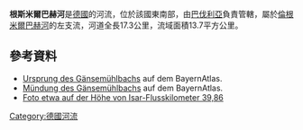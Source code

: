{{Multiple issues|
{{Expand language|1=de|time=2020-12-06T04:29:34+00:00}}
{{No footnotes|time=2020-12-06T04:29:34+00:00}}
}}
{{Coord|48|38|41|N|12|32|40|E|display=title}}

'''根斯米爾巴赫河'''是[[德國|德國]]的河流，位於該國東南部，由[[巴伐利亞|巴伐利亞]]負責管轄，屬於[[倫根米爾巴赫河_(伊薩爾河支流)|倫根米爾巴赫河]]的左支流，河道全長17.3公里，流域面積13.7平方公里。

==參考資料==
* [http://geoportal.bayern.de/bayernatlas/default?lon=4540230&lat=5389842.0&zoom=12&base=951&info=Ursprung+des+G%C3%A4nsm%C3%BChlbachs& Ursprung des Gänsemühlbachs] auf dem BayernAtlas.
* [http://geoportal.bayern.de/bayernatlas/default?lon=4552335&lat=5395040&zoom=10&base=951&info=M%C3%BCndung+des+G%C3%A4nsm%C3%BChlbaches& Mündung des Gänsemühlbachs] auf dem BayernAtlas.
* [https://www.google.com/maps/views/u/0/view/118306208498945934061/gphoto/5948862110827744626 Foto etwa auf der Höhe von Isar-Flusskilometer 39,86]

{{Germany-geo-stub}}
[[Category:德國河流|Category:德國河流]]